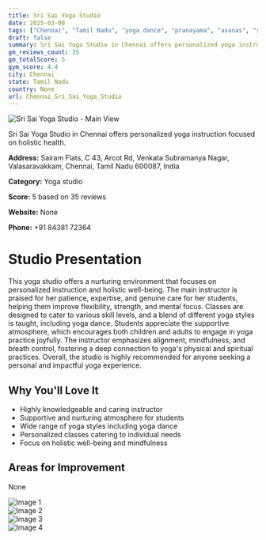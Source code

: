 ```yaml
---
title: Sri Sai Yoga Studio
date: 2025-03-08
tags: ["Chennai", "Tamil Nadu", "yoga dance", "pranayama", "asanas", "supportive atmosphere", "personalized instruction", "Chennai"]  
draft: false
summary: Sri Sai Yoga Studio in Chennai offers personalized yoga instruction focused on holistic health.
gm_reviews_count: 35
gm_totalScore: 5
gym_score: 4.4
city: Chennai
state: Tamil Nadu
country: None
url: Chennai_Sri_Sai_Yoga_Studio
---
```


<div className="aspect-[16/9] relative my-8">
  <img 
    src="https://lh5.googleusercontent.com/p/AF1QipPOWzfe9i-A5g1rqWiX6wRZ4pHFd0YmBfto_iGz=w1920-h1080-k-no"
    alt="Sri Sai Yoga Studio - Main View"
    className="object-cover absolute inset-0 w-full h-full rounded-lg"
  />
</div>

Sri Sai Yoga Studio in Chennai offers personalized yoga instruction focused on holistic health.

**Address:** Sairam Flats, C 43, Arcot Rd, Venkata Subramanya Nagar, Valasaravakkam, Chennai, Tamil Nadu 600087, India

**Category:** Yoga studio

**Score:** 5 based on 35 reviews

**Website:** None

**Phone:** +91 84381 72364

# Studio Presentation

This yoga studio offers a nurturing environment that focuses on personalized instruction and holistic well-being. The main instructor is praised for her patience, expertise, and genuine care for her students, helping them improve flexibility, strength, and mental focus. Classes are designed to cater to various skill levels, and a blend of different yoga styles is taught, including yoga dance. Students appreciate the supportive atmosphere, which encourages both children and adults to engage in yoga practice joyfully. The instructor emphasizes alignment, mindfulness, and breath control, fostering a deep connection to yoga's physical and spiritual practices. Overall, the studio is highly recommended for anyone seeking a personal and impactful yoga experience.

## Why You'll Love It

- Highly knowledgeable and caring instructor
- Supportive and nurturing atmosphere for students
- Wide range of yoga styles including yoga dance
- Personalized classes catering to individual needs
- Focus on holistic well-being and mindfulness

## Areas for Improvement

None

<div className="grid grid-cols-1 xl:grid-cols-2 gap-4 my-8">
<div className="aspect-[4/3] relative"><img src="https://lh5.googleusercontent.com/p/AF1QipM0pTO29qTjfk4pjgckZ6Pe4iVOSR8nAGmhgAE3=w1920-h1080-k-no" alt="Image 1" className="object-cover absolute inset-0 w-full h-full rounded-lg" /></div>
<div className="aspect-[4/3] relative"><img src="https://lh5.googleusercontent.com/p/AF1QipPJwZflsCnICXqhfqzrcwxY0_i6PCNsJeyxufam=w1920-h1080-k-no" alt="Image 2" className="object-cover absolute inset-0 w-full h-full rounded-lg" /></div>
<div className="aspect-[4/3] relative"><img src="https://lh5.googleusercontent.com/p/AF1QipMZoCQtUkxxySiaalqVXQ84VTAJ8noHtF94PaM0=w1920-h1080-k-no" alt="Image 3" className="object-cover absolute inset-0 w-full h-full rounded-lg" /></div>
<div className="aspect-[4/3] relative"><img src="https://lh5.googleusercontent.com/p/AF1QipMIPa2blr9c5X6wFgG2nq1HZ17fD1g0R1OTbOkD=w1920-h1080-k-no" alt="Image 4" className="object-cover absolute inset-0 w-full h-full rounded-lg" /></div>
</div>